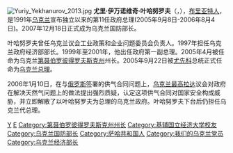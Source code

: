 [[File:Yuriy_Yekhanurov_2013.jpg|thumb]] 
'''尤里·伊万诺维奇·叶哈努罗夫'''（{{lang-uk|Юрій Іванович Єхануров}}，{{bd|1948年|8月23日|}}），[[布里亚特人|布里亚特人]]，是1991年[[乌克兰|乌克兰]]宣布独立以来的第11任政府总理(2005年9月8日-2006年8月4日)。2007年12月18日正式成为乌克兰国防部长。

叶哈努罗夫曾任乌克兰议会工业政策和企业问题委员会负责人。1997年担任乌克兰政府经济部部长。1999年至2001年，他出任政府第一副总理。2005年4月被任命为乌克兰[[第聂伯罗彼得罗夫斯克州|第聂伯罗彼得罗夫斯克州]]州长。2005年9月22日被[[尤先科|尤先科]]总统正式任命为[[乌克兰总理|乌克兰总理]]。

2006年1月10日，在与[[俄罗斯|俄罗斯]]签署的供气合同问题上，[[乌克兰最高拉达|乌克兰最高拉达]]议会对政府在解决天然气问题上的做法提出强烈质疑，认定这项供气合同对国家安全构成威胁，并立即解散了以叶哈努罗夫为总理的乌克兰政府。叶哈努罗夫下台后仍担任乌克兰代总理。


{{start box}}
{{s-before|[[尤丽娅·季莫申科|尤丽娅·季莫申科]]}}
{{s-title|[[乌克兰总理|乌克兰总理]]|2005-2006}}
{{s-after|[[维克托·亚努科维奇|维克托·亚努科维奇]]}}
{{end box}}

{{乌克兰总理}}
{{Authority control}}

[[Category:乌克兰总理|Y]]
[[Category:布里亚特人|Е]]
[[Category:第聂伯罗彼得罗夫斯克州州长|Category:第聂伯罗彼得罗夫斯克州州长]]
[[Category:基辅国立经济大学校友|Category:基辅国立经济大学校友]]
[[Category:乌克兰国防部长|Category:乌克兰国防部长]]
[[Category:萨哈共和国人|Category:萨哈共和国人]]
[[Category:我们的乌克兰党员|Category:我们的乌克兰党员]]
[[Category:乌克兰经济部长|Category:乌克兰经济部长]]